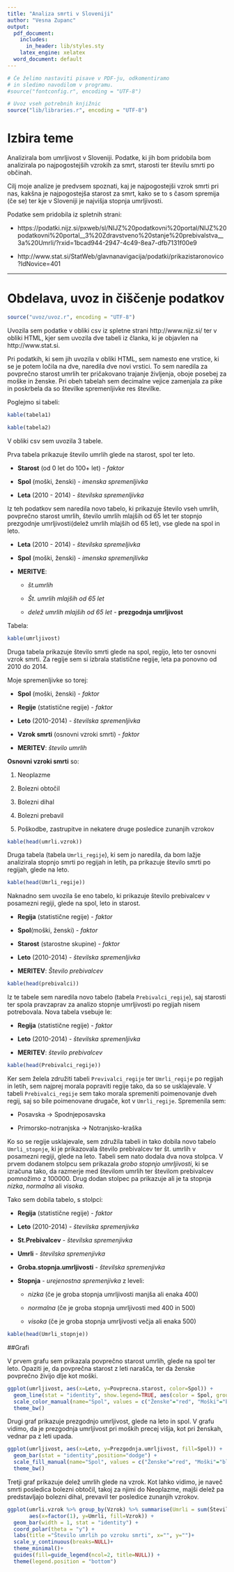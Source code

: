 ```yaml
---
title: "Analiza smrti v Sloveniji"
author: "Vesna Zupanc"
output:
  pdf_document:
    includes:
      in_header: lib/styles.sty
    latex_engine: xelatex
  word_document: default
---
```


```r
# Če želimo nastaviti pisave v PDF-ju, odkomentiramo
# in sledimo navodilom v programu.
#source("fontconfig.r", encoding = "UTF-8")

# Uvoz vseh potrebnih knjižnic
source("lib/libraries.r", encoding = "UTF-8")
```

# Izbira teme #

Analizirala bom umrljivost v Sloveniji. Podatke, ki jih bom pridobila bom analizirala po najpogostejših vzrokih za smrt, starosti ter številu smrti po občinah.

Cilj moje analize je predvsem spoznati, kaj je najpogostejši vzrok smrti pri nas, kakšna je najpogostejša starost za smrt, kako se to s časom spremija (če se) ter kje v Sloveniji je najvišja stopnja umrljivosti. 

Podatke sem pridobila iz spletnih strani:

* https://podatki.nijz.si/pxweb/sl/NIJZ%20podatkovni%20portal/NIJZ%20podatkovni%20portal__3%20Zdravstveno%20stanje%20prebivalstva__3a%20Umrli/?rxid=1bcad944-2947-4c49-8ea7-dfb7131f00e9

* http://www.stat.si/StatWeb/glavnanavigacija/podatki/prikazistaronovico?IdNovice=401

***

# Obdelava, uvoz in čiščenje podatkov #

```r
source("uvoz/uvoz.r", encoding = "UTF-8")
```

Uvozila sem podatke v obliki csv iz spletne strani http://www.nijz.si/ ter v obliki HTML, kjer sem uvozila dve tabeli iz članka, ki je objavlen na http://www.stat.si. 

Pri podatkih, ki sem jih uvozila v obliki HTML, sem namesto ene vrstice, ki se je potem ločila na dve, naredila dve novi vrstici. To sem naredila za povprečno starost umrlih ter pričakovano trajanje življenja, oboje posebej za moške in ženske. 
Pri obeh tabelah sem decimalne vejice zamenjala za pike in poskrbela da so številke spremenljivke res številke.

Poglejmo si tabeli:

```r
kable(tabela1)
```

\pagebreak

```r
kable(tabela2)
```


V obliki csv sem uvozila 3 tabele. 

Prva tabela prikazuje število umrlih glede na starost, spol ter leto.

  * __Starost__ (od 0 let do 100+ let) - _faktor_
  
  * __Spol__ (moški, ženski) - _imenska spremenljivka_
  
  * __Leta__ (2010 - 2014) - _številska spremenljivka_

Iz teh podatkov sem naredila novo tabelo, ki prikazuje število vseh umrlih, povprečno starost umrlih, število umrlih mlajših od 65 let ter stopnjo prezgodnje umrljivosti(delež umrlih mlajših od 65 let), vse glede na spol in leto. 
  
  * __Leta__ (2010 - 2014) - _številska spremeljivka_
  
  * __Spol__ (moški, ženski) - _imenska spremenjlivka_
  
  * __MERITVE__: 
  
    + _št.umrlih_
         
    + _Št. umrlih mlajših od 65 let_
            
    + _delež umrlih mlajših od 65 let_ - __prezgodnja umrljivost__

Tabela:

```r
kable(umrljivost)
```

Druga tabela prikazuje število smrti glede na spol, regijo, leto ter osnovni vzrok smrti.
Za regije sem si izbrala statistične regije, leta pa ponovno od 2010 do 2014.

Moje spremenljivke so torej:
  
  * __Spol__ (moški, ženski) - _faktor_
  
  * __Regije__ (statistične regije) - _faktor_
  
  * __Leto__ (2010-2014) - _številska spremenljivka_
  
  * __Vzrok smrti__ (osnovni vzroki smrti) - _faktor_
  
  * __MERITEV__: _število umrlih_
  
__Osnovni vzroki smrti__ so:

  1. Neoplazme

  2. Bolezni obtočil

  3. Bolezni dihal

  4. Bolezni prebavil

  5. Poškodbe, zastrupitve in nekatere druge posledice zunanjih vzrokov


```r
kable(head(umrli.vzrok))
```

Druga tabela (tabela `Umrli_regije`), ki sem jo naredila, da bom lažje analizirala stopnjo smrti po regijah in letih, pa prikazuje število smrti po regijah, glede na leto.

```r
kable(head(Umrli_regije))
```


Naknadno sem uvozila še eno tabelo, ki prikazuje število prebivalcev v posamezni regiji, glede na spol, leto in starost.
  
  * __Regija__ (statistične regije) - _faktor_
  
  * __Spol__(moški, ženski) - _faktor_
  
  * __Starost__ (starostne skupine) - _faktor_
  
  * __Leto__ (2010-2014) - _številska spremenljivka_
  
  * __MERITEV__: _Število prebivalcev_

```r
kable(head(prebivalci))
```

Iz te tabele sem naredila novo tabelo (tabela `Prebivalci_regije`), saj starosti ter spola pravzaprav za analizo stopnje umrljivosti po regijah nisem potrebovala. Nova tabela vsebuje le:
  
  * __Regija__ (statistične regije) - _faktor_
  
  * __Leto__ (2010-2014) - _številska spremenljivka_
  
  * __MERITEV__: _število prebivalcev_

```r
kable(head(Prebivalci_regije))
```

Ker sem želela združiti tabeli `Previvalci_regije` ter `Umrli_regije` po regijah in letih, sem najprej morala popraviti regije tako, da so se usklajevale. V tabeli `Prebivalci_regije` sem tako morala spremeniti poimenovanje dveh regij, saj so bile poimenovane drugače, kot v `Umrli_regije`. Spremenila sem:
  
  * Posavska -> Spodnjeposavska
  
  * Primorsko-notranjska -> Notranjsko-kraška
  
Ko so se regije usklajevale, sem združila tabeli in tako dobila novo tabelo `Umrli_stopnje`, ki je prikazovala število prebivalcev ter št. umrlih v posamezni regiji, glede na leto. Tabeli sem nato dodala dva nova stolpca. V prvem dodanem stolpcu sem prikazala _grobo stopnjo umrljivosti_, ki se izračuna tako, da razmerje med številom umrlih ter številom prebivalcev pomnožimo z 100000. Drug dodan stolpec pa prikazuje ali je ta stopnja _nizka_, _normalna_ ali _visoka_.

Tako sem dobila tabelo, s stolpci:

  * __Regija__ (statistične regije) - _faktor_
  
  * __Leto__ (2010-2014) - _številska spremenjivka_
  
  * __St.Prebivalcev__ - _številska spremenjivka_
  
  * __Umrli__ - _številska spremenjivka_

  * __Groba.stopnja.umrljivosti__ - _številska spremenjivka_
  
  * __Stopnja__ - _urejenostna spremenjivka_ z leveli:
    
    + *nizka* (če je groba stopnja umrljivosti manjša ali enaka 400)
    
    + *normalna* (če je groba stopnja umrljivosti med 400 in 500)
    
    + *visoka* (če je groba stopnja umrljivosti večja ali enaka 500)
    
```r

kable(head(Umrli_stopnje))

```


##Grafi

V prvem grafu sem prikazala povprečno starost umrlih, glede na spol ter leto. Opaziti je, da povprečna starost z leti narašča, ter da ženske povprečno živijo dlje kot moški.

```r
ggplot(umrljivost, aes(x=Leto, y=Povprecna.starost, color=Spol)) + 
  geom_line(stat = "identity", show.legend=TRUE, aes(color = Spol, group=Spol)) + 
  scale_color_manual(name="Spol", values = c("Ženske"="red", "Moški"="blue")) + labs(title ="Povprečna starost umrlih")+
  theme_bw()
```

Drugi graf prikazuje prezgodnjo umrljivost, glede na leto in spol. V grafu vidimo, da je prezgodnja umrljivost pri moških precej višja, kot pri ženskah, vednar pa z leti upada.

```r

ggplot(umrljivost, aes(x=Leto, y=Prezgodnja.umrljivost, fill=Spol)) + 
  geom_bar(stat = "identity",position="dodge") + 
  scale_fill_manual(name="Spol", values = c("Ženske"="red", "Moški"="blue")) + labs(title ="Povprečna starost umrlih")+
  theme_bw()

```


Tretji graf prikazuje delež umrlih glede na vzrok. Kot lahko vidimo, je naveč smrti posledica bolezni obtočil, takoj za njimi do Neoplazme, majši delež pa predstavljajo bolezni dihal, prevavil ter posledice zunanjih vzrokov.

```r

ggplot(umrli.vzrok %>% group_by(Vzrok) %>% summarise(Umrli = sum(Število.umrlih)),
       aes(x=factor(1), y=Umrli, fill=Vzrok)) + 
  geom_bar(width = 1, stat = "identity") + 
  coord_polar(theta = "y") + 
  labs(title ="Število umrlih po vzroku smrti", x="", y="")+
  scale_y_continuous(breaks=NULL)+
  theme_minimal()+
  guides(fill=guide_legend(ncol=2, title=NULL)) + 
  theme(legend.position = "bottom")


```







